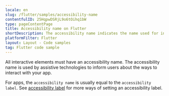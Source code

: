 ```yaml
---
locale: en
slug: /flutter/samples/accessibility-name
contentfulID: 25HqpwDSRjL9o6tOihq1bW
type: pageContentPage
title: Accessibility name on Flutter
shortDescription: The accessibility name indicates the name used for interface elements by assistive technologies.
platformFilter: Flutter
layout: Layout - Code samples
tag: Flutter code sample
---
```


All interactive elements must have an accessibility name. The accessibility name is used by assistive technologies to inform users about the ways to interact with your app.

For apps, the `accessibility name` is usually equal to the `accessibility label`. See [accessibility label](https://github.com/appt-org/accessibility-code-examples/blob/main/accessibility-label.md) for more ways of setting an accessibility label.

<CodeSample id="accessibility-name" locale="en" platform="flutter"/>